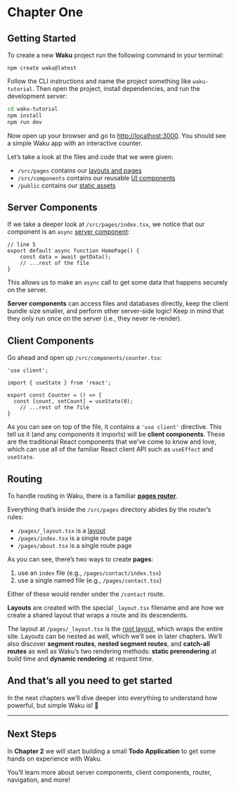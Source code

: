 # Chapter One

## Getting Started

To create a new **Waku** project run the following command in your terminal:

```
npm create waku@latest
```

Follow the CLI instructions and name the project something like `waku-tutorial`. Then open the project, install dependencies, and run the development server:

```bash
cd waku-tutorial
npm install
npm run dev
```

Now open up your browser and go to [http://localhost:3000](http://localhost:3000/). You should see a simple Waku app with an interactive counter.

Let’s take a look at the files and code that we were given:

- `/src/pages` contains our [layouts and pages](https://waku.gg/#routing)
- `/src/components` contains our reusable [UI components](https://react.dev/learn/your-first-component)
- `/public` contains our [static assets](https://waku.gg/#static-assets)

## Server Components

If we take a deeper look at `/src/pages/index.tsx`, we notice that our component is an `async` [server component](https://waku.gg/#server-components):

```tsx
// line 5
export default async function HomePage() {
	const data = await getData();
	// ...rest of the file
}
```

This allows us to make an `async` call to get some data that happens securely on the server.

**Server components** can access files and databases directly, keep the client bundle size smaller, and perform other server-side logic! Keep in mind that they only run once on the server (i.e., they never re-render).

## Client Components

Go ahead and open up `/src/components/counter.tsx`:

```tsx
'use client';

import { useState } from 'react';

export const Counter = () => {
  const [count, setCount] = useState(0);
  	// ...rest of the file
}
```

As you can see on top of the file, it contains a `'use client'` directive. This tell us it (and any components it imports) will be **client components**. These are the traditional React components that we’ve come to know and love, which can use all of the familiar React client API such as `useEffect` and `useState`.

## Routing

To handle routing in Waku, there is a familiar **[pages router](https://waku.gg/#routing)**.

Everything that’s inside the `/src/pages` directory abides by the router’s rules:

- `/pages/_layout.tsx` is a [layout](https://waku.gg/#layouts)
- `/pages/index.tsx` is a single route page
- `/pages/about.tsx` is a single route page

As you can see, there’s two ways to create **pages**:

1. use an `index` file (e.g., `/pages/contact/index.tsx`)
2. use a single named file (e.g., `/pages/contact.tsx`)

Either of these would render under the `/contact` route.

**Layouts** are created with the special `_layout.tsx` filename and are how we create a shared layout that wraps a route and its descendents.

The layout at `/pages/_layout.tsx` is the [root layout](https://waku.gg/#root-layout), which wraps the entire site. Layouts can be nested as well, which we’ll see in later chapters. We’ll also discover **segment routes**, **nested segment routes**, and **catch-all routes** as well as Waku’s two rendering methods: **static prerendering** at build time and **dynamic rendering** at request time.

## And that’s all you need to get started

In the next chapters we’ll dive deeper into everything to understand how powerful, but simple Waku is! 🙂

---

## Next Steps

In **Chapter 2** we will start building a small **Todo Application** to get some hands on experience with Waku.

You’ll learn more about server components, client components, router, navigation, and more!
